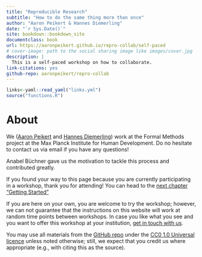```yaml
--- 
title: "Reproducible Research"
subtitle: "How to do the same thing more than once"
author: "Aaron Peikert & Hannes Diemerling"
date: "`r Sys.Date()`"
site: bookdown::bookdown_site
documentclass: book
url: https://aaronpeikert.github.io/repro-collab/self-paced
# cover-image: path to the social sharing image like images/cover.jpg
description: |
  This is a self-paced workshop on how to collaborate.
link-citations: yes
github-repo: aaronpeikert/repro-collab
---
```


```r
links<-yaml::read_yaml("links.yml")
source("functions.R")
```

# About {-}

We ([Aaron Peikert](mailto:peikert@mpib-berlin.mpg.de) and [Hannes Diemerling](mailto:diemerling@mpib-berlin.mpg.de)) work at the Formal Methods project at the Max Planck Institute for Human Development.
Do no hesitate to contact us via email if you have any questions!

Anabel Büchner gave us the motivation to tackle this process and contributed greatly.

If you found your way to this page because you are currently participating in a workshop, thank you for attending!
You can head to the [next chapter "Getting Started"](./getting-started.html)

If you are here on your own, you are welcome to try the workshop; however, we can not guarantee that the instructions on this website will work at random time points between workshops.
In case you like what you see and you want to offer this workshop at your institution, [get in touch with us](mailto:peikert@mpib-berlin.mpg.de).

You may use all materials from the [GitHub repo](https://www.github.com/aaronpeikert/repro-collab) under the [CC0 1.0 Universal licence](https://creativecommons.org/publicdomain/zero/1.0/) unless noted otherwise; still, we expect that you credit us where appropriate (e.g., with citing this as the source).
